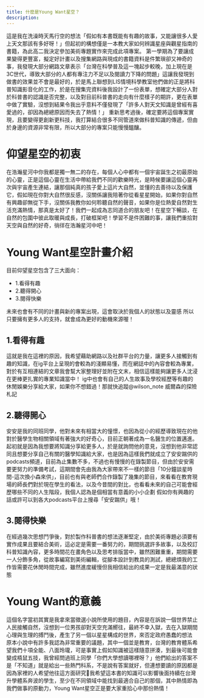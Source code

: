 ```yaml
---
title: 什麼是Young Want星空？
description: 
---
```


這是我在洗澡時天馬行空的想法「假如有本書既能有有趣的故事，又能讓很多人愛上天文那該有多好呀！」但起初的構想僅是一本教大家如何辨識星座與觀星指南的書籍，為此高二我決定參加美術專題實作來完成此項專案。
第一學期為了要讓成果變得更豐富，擬定好計畫以及搜集網路與現成的書籍資料是件繁瑣卻又神奇的事，我發現大部分網路文章表示「台灣在科學普及這一塊起步較晚，加上現在是3C世代，導致大部分的人都有專注力不足以及閱讀力下降的問題」這讓我發現到做書的效果並不會是最好的，於是馬上聯想到LIS情境科學教室他們做的正是將科普知識影音化的工作，於是在搜集完資料後我設計了一份表單，想確定大部分人對於科普書的認識是否完整，以及對目前科普書的走向有什麼樣子的期許，更在表單中做了實驗，沒想到結果令我出乎意料不僅發現了「許多人對天文知識是曾經有喜愛過的，卻因為總總原因而失去了熱情！」
重新思考過後，確定要將這個專案實現，且要變得更創新更科技，我打算結合很多不同管道來做科普知識的傳遞，但由於身邊的資源非常有限，所以大部分的專案只能慢慢醞釀。

# 仰望星空的初衷
在浩瀚星河中你我都是獨一無二的存在，每個人心中都有一個宇宙誕生之初最原始的心靈，正是這個心靈在生活中帶給我們不同的歡樂時光，是時候要讓這個心靈再次與宇宙產生連結，讓那個純真的孩子愛上這片大自然，並懂的去善待以及保護它，假如現在你對大自然很反感，沒關係讓我陪著你從看星星開始，如果你對自然有興趣卻無從下手，沒關係我教你如何聆聽自然的聲音，如果你是位熱愛自然對生活充滿熱情，那真是太好了！我們一起成為志同道合的朋友吧！在星空下暢談，在自然的包圍中彼此取暖與成長，打破框架吧！學習不是件困難的事，讓我們重拾對天空與自然的好奇，徜徉在浩瀚星河中吧！

# Young Want星空計畫介紹
目前仰望星空包含了三大面向：
- 1.看得有趣
- 2.聽得開心
- 3.閱得快樂

未來也會有不同的計畫與新的專案出現，這會取決於我個人的狀態以及靈感
所以只要擁有更多人的支持，就會成為更好的動機來源喔！

## 1.看得有趣
這就是我在這裡的原因，我希望藉助網路以及社群平台的力量，讓更多人接觸到有趣的知識，在ig平台上呈現的會較為的淺顯易懂，而在網誌中的內容會較為專業，對於有互相連結的文章我會幫大家整理好並附在文末，相信這樣能夠讓更多人沈浸在更棒更扎實的專業知識當中！
ig中也會有自己的人生故事及學校經歷等有趣的休閒娛樂分享給大家，如果你不想錯過！那就快追蹤@wilson_note 威爾森的探險札記

## 2.聽得開心
安安是我的同班同學，他對未來有相當大的憧憬，也因為從小的經歷導致現在的他對於醫學生物相關領域有著強大的好奇心，目前正朝著成為一名醫生的位置邁進。
起初就是因為我想要將知識分享給更多人，於是就詢問他的意見，沒想到他非常認同且想要分享自己有關的醫學知識給大家，也是因為這樣我們就成立了安安踹供的podcasts頻道，目前為止集數不多，不過也有慢慢的在錄製節目，但由於安安需要更努力的準備考試，這期間會先由我為大家帶來不一樣的節目「10分鐘談星時間-這次換小森來供」，目前也有與老師們合作錄製了幾集的節目，來看看在教育現場的師長們對於現在學生的看法，以及今昔間的對比，也看看未來的自己可能會經歷哪些不同的人生階段，我個人認為是個相當有意義的小小企劃
假如你有興趣的話或許可以到各大podcasts平台上搜尋「安安踹供」哦！

## 3.閱得快樂
在經過幾次思想鬥爭後，對於製作科普書的想法逐漸堅定，由於美術專題必須要有實作成果且要結合美術，這必定是需要一番努力的，期間挑選許多故事，以及校訂科普知識內容，更多時間花在畫角色以及思考排版當中，雖然困難重重，期間需要一人分飾多角，從故事編寫到美術編輯，從腳本設計到教具的測試，總總煩我的工作皆需要花休閒時間完成，雖然進度緩慢但我相信給出的成果一定是我最滿意的狀態

# Young Want的意義
這個名字當初其實是我拿來當徵選小說所使用的題目，內容是在訴說一個世界禁止人民接觸自然，沒想到一位男孩卻對天空充滿嚮往，最終不幸入獄，去在入獄期間心理與生理的搏鬥後，產生了另一個以星星構成的世界，來否定政府愚蠢的想法
原本小說中有許多我認為非常重要的議題，其中一個並是教育，台灣的教育體系希望我們十項全能、八面玲瓏，可是事實上假如知識被這樣隨意拼湊，到最後可能會變成梧鼠五技，我曾經問過班上同學「你們大學想讀哪裡呀？」他們給出的答案不是「不知道」就是給出一些熱門科系，不是說有答案就好，但連想要讀的原因都是因為家裡的人希望他往這方面研究🧐我希望這本書的知識可以影響後面持續在台灣升學體系奔波的學生，至少在不同領域中能找到最適合自己的那個，其中熱情即為我們做事的原動力，Young Want星空正是要大家重拾心中那份熱情！
